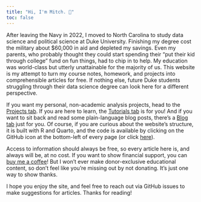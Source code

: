 ```yaml
---
title: "Hi, I'm Mitch. 👋"
toc: false
---
```


After leaving the Navy in 2022, I moved to North Carolina to study data science 
and political science at Duke University. Finishing my degree cost the military 
about $60,000 in aid and depleted my savings. Even my parents, who probably 
thought they could start spending their "put their kid through college" fund on 
fun things, had to chip in to help. My education was world-class but utterly 
unattainable for the majority of us. This website is my attempt to turn my 
course notes, homework, and projects into comprehensible articles for free. If 
nothing else, future Duke students struggling through their data science degree 
can look here for a different perspective.

If you want my personal, non-academic analysis projects, head to the 
[Projects tab](projects.qmd). If you are here to learn, the 
[Tutorials tab](tutorials.qmd) is for you! And if you want 
to sit back and read some plain-language blog posts, there's a 
[Blog tab](blogs.qmd) just for you. Of course, if you are curious about the 
website's structure, it is built with R and Quarto, and the code is available by 
clicking on the GitHub icon at the bottom-left of every page (or click 
[here](https://github.com/MitchellHarrison/mitchellharrison.github.io)).

Access to information should always be free, so every article here is, and 
always will be, at no cost. If you want to show financial support, you can 
[buy me a coffee](https://buymeacoffee.com/mitchellharrison)! But I won't ever 
make donor-exclusive educational content, so don't feel like you're missing out 
by not donating. It's just one way to show thanks. 

I hope you enjoy the site, and feel free to reach out via GitHub issues to make 
suggestions for articles. Thanks for reading!